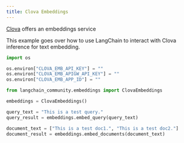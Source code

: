 ```yaml
---
title: Clova Embeddings
---
```


[Clova](https://api.ncloud-docs.com/docs/ai-naver-clovastudio-summary) offers an embeddings service

This example goes over how to use LangChain to interact with Clova inference for text embedding.



```python
import os

os.environ["CLOVA_EMB_API_KEY"] = ""
os.environ["CLOVA_EMB_APIGW_API_KEY"] = ""
os.environ["CLOVA_EMB_APP_ID"] = ""
```


```python
from langchain_community.embeddings import ClovaEmbeddings
```


```python
embeddings = ClovaEmbeddings()
```


```python
query_text = "This is a test query."
query_result = embeddings.embed_query(query_text)
```


```python
document_text = ["This is a test doc1.", "This is a test doc2."]
document_result = embeddings.embed_documents(document_text)
```
